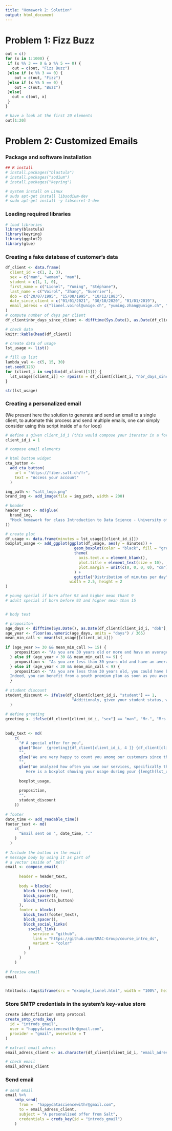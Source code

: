 ```yaml
---
title: "Homework 2: Solution"
output: html_document
---
```


# Problem 1: Fizz Buzz

```r
out = c()
for (x in 1:1000) {
 if (x %% 3 == 0 & x %% 5 == 0) {
   out = c(out, "Fizz Buzz")
 }else if (x %% 3 == 0) {
    out = c(out, "Fizz") 
 }else if (x %% 5 == 0) {
    out = c(out, "Buzz")
 }else{
   out = c(out, x)
 }
}

# have a look at the first 20 elements
out[1:20]
```


# Problem 2: Customized Emails

### Package and software installation

```r
## R install
# install.packages("blastula")
# install.packages("sodium")
# install.packages("keyring")

# system install on Linux
# sudo apt-get install libsodium-dev
# sudo apt-get install -y libsecret-1-dev
```

### Loading required libraries

```r
# load libraries
library(blastula)
library(keyring)
library(ggplot2)
library(glue)
```

### Creating a fake database of customer's data

```r
df_client <- data.frame(
  client_id = c(1, 2, 3),
  sex = c("man", "woman", "man"),
  student = c(1, 1, 0),
  first_name = c("Lionel", "Yuming", "Stéphane"),
  last_name = c("Voirol", "Zhang", "Guerrier"),
  dob = c("20/07/1995", "15/08/1995", "10/12/1983"),
  date_since_client = c("01/01/2021", "30/10/2020", "01/01/2019"),
  email_adress = c("lionel.voirol@unige.ch", "yuming.zhang@unige.ch", "stephane.guerrier@unige.ch")
)
# compute number of days per client
df_client$nbr_days_since_client <- difftime(Sys.Date(), as.Date(df_client[, "date_since_client"], format = "%d/%m/%Y"))

# check data
knitr::kable(head(df_client))

# create data of usage
lst_usage <- list()

# fill up list
lambda_val <- c(5, 15, 30)
set.seed(123)
for (client_i in seq(dim(df_client)[1])) {
  lst_usage[[client_i]] <- rpois(n = df_client[client_i, "nbr_days_since_client"], lambda = lambda_val[client_i])
}

str(lst_usage)
```

### Creating a personalized email 

(We present here the solution to generate and send an email to a single client, to automate this process and send multiple emails, one can simply consider using this script inside of a `for` loop)

```r
# define a given client_id_i (this would compose your iterator in a for loop to send to all client)
client_id_i = 1

# compose email elements

# html button widget
cta_button <-
  add_cta_button(
    url = "https://fiber.salt.ch/fr",
    text = "Access your account"
  )

img_path <- "salt_logo.png"
brand_img <- add_image(file = img_path, width = 200)

# header
header_text <- md(glue(
  brand_img,
  "Mock homework for class Introduction to Data Science - University of Geneva"
))

# create plot
df_usage <- data.frame(minutes = lst_usage[[client_id_i]])
boxplot_usage <- add_ggplot(ggplot(df_usage, aes(y = minutes)) +
                              geom_boxplot(color = "black", fill = "grey80") +
                              theme(
                                axis.text.x = element_blank(),
                                plot.title = element_text(size = 10),
                                plot.margin = unit(c(0, 0, 0, 0), "cm")
                              ) +
                              ggtitle("Distribution of minutes per day"),
                            width = 2.5, height = 2
)

# young special if born after 93 and higher mean thant 9
# adult special if born before 93 and higher mean than 15


# body text

# propositon
age_days <- difftime(Sys.Date(), as.Date(df_client[client_id_i, "dob"], format = "%d/%m/%Y"), units = "days")
age_year <- floor(as.numeric(age_days, units = "days") / 365)
mean_min_call <- mean(lst_usage[[client_id_i]])
  
if (age_year >= 30 && mean_min_call >= 15) {
    proposition <- "As you are 30 years old or more and have an average of 15 or more minutes of calls per day, we are pleased to offer you the possibility of the adult premium plan."
  } else if (age_year < 30 && mean_min_call >= 9) {
    proposition <- "As you are less than 30 years old and have an average of 9 or more minutes of calls per day, we are pleased to offer you the possibility of the younth premium plan."
  } else if (age_year < 30 && mean_min_call < 9) {
    proposition <- "As you are less than 30 years old, you could have benefited from a change of subscription if you used your phone more frequently. 
  Indeed, you can benefit from a youth premium plan as soon as you average at least 9 minutes of calls per day."
  }
  
# student discount
student_discount <- ifelse(df_client[client_id_i, "student"] == 1,
                             "Additionaly, given your student status, we propose you a 10% discount on the plan subscription price.", ""
  )
  
# define greeting
greeting <- ifelse(df_client[client_id_i, "sex"] == "man", "Mr.", "Mrs.")
  
  
body_text <- md(
    c(
      "# A special offer for you",
      glue("Dear  {greeting}{df_client[client_id_i, 4 ]} {df_client[client_id_i, 5 ]},"),
      "",
      glue("We are very happy to count you among our customers since the   {df_client[client_id_i, 7 ]}."),
      "",
      glue("We analyzed how often you use our services, specifically the number of minutes you spend on the phone per day. 
         Here is a boxplot showing your usage during your {length(lst_usage[[client_id_i]])} days of use."),
      
      boxplot_usage,
      
      proposition,
      "",
      student_discount
    ))
  
# footer
date_time <- add_readable_time()
footer_text <- md(
    c(
      "Email sent on ", date_time, "."
    )
  )
  
# Include the button in the email
# message body by using it as part of
# a vector inside of `md()`
email <- compose_email(
    
      header = header_text,
      
      body = blocks(
        block_text(body_text),
        block_spacer(),
        block_text(cta_button)
      ),
      footer = blocks(
        block_text(footer_text),
        block_spacer(),
        block_social_links(
          social_link(
            service = "github",
            link = "https://github.com/SMAC-Group/course_intro_ds",
            variant = "color"
          )
        )
      )
    )
  
# Preview email  
email
  

```

```r
htmltools::tags$iframe(src = "example_lionel.html", width = "100%", height ="500px")
```


### Store SMTP credentials in the system's key-value store

```r
create identification smtp protocol
create_smtp_creds_key(
  id = "introds_gmail",
  user = "happydatasciencewithr@gmail.com",
  provider = "gmail", overwrite = T
)

```
  
```r
# extract email adress
email_adress_client <- as.character(df_client[client_id_i, "email_adress"])

# check email
email_adress_client
```
 
### Send email

```r
# send email
email %>%
    smtp_send(
      from =  "happydatasciencewithr@gmail.com",
      to = email_adress_client,
      subject = "A personalised offer from Salt",
      credentials = creds_key(id = "introds_gmail")
    )
```

